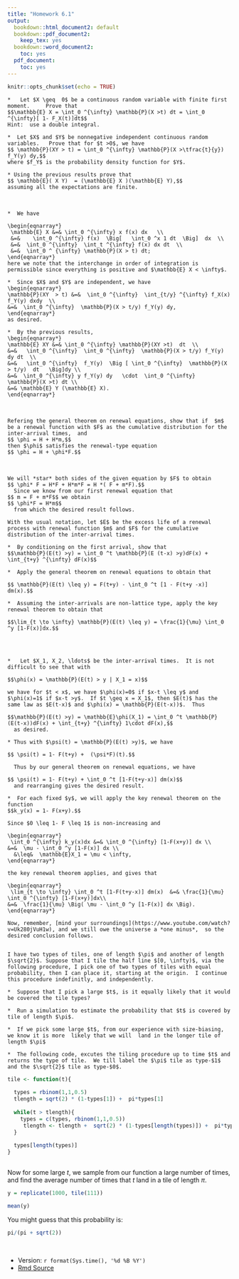 ```yaml
---
title: "Homework 6.1"
output:
  bookdown::html_document2: default
  bookdown::pdf_document2:
    keep_tex: yes
  bookdown::word_document2:
    toc: yes
  pdf_document:
    toc: yes
---
```



```r
knitr::opts_chunk$set(echo = TRUE)
```


```exercise


*   Let $X \geq  0$ be a continuous random variable with finite first moment.     Prove that
$$\mathbb{E} X = \int_0 ^{\infty} \mathbb{P}(X >t) dt = \int_0 ^{\infty}[ 1- F_X(t)]dt$$
Hint:  use a double integral.  

*  Let $X$ and $Y$ be nonnegative independent continuous random variables.   Prove that for $t >0$, we have
$$ \mathbb{P}(XY > t) = \int_0 ^{\infty} \mathbb{P}(X >\tfrac{t}{y}) f_Y(y) dy,$$
where $f_Y$ is the probability density function for $Y$.   

* Using the previous results prove that
$$ \mathbb{E}( X Y)  = (\mathbb{E} X )(\mathbb{E} Y),$$
assuming all the expectations are finite.  
```

<br>

```solution


*  We have

\begin{eqnarray*}
 \mathbb{E} X &=& \int_0 ^{\infty} x f(x) dx   \\
 &=&    \int_0 ^{\infty} f(x)  \Big[   \int_0 ^x 1 dt  \Big]  dx  \\
 &=&  \int_0 ^{\infty}  \int_t ^{\infty} f(x) dx dt  \\
 &=&  \int_0 ^ {\infty} \mathbb{P}(X > t) dt;
\end{eqnarray*}
here we note that the interchange in order of integration is permissible since everything is positive and $\mathbb{E} X < \infty$.  

*  Since $X$ and $Y$ are independent, we have
\begin{eqnarray*}
\mathbb{P}(XY  > t) &=&  \int_0 ^{\infty}  \int_{t/y} ^{\infty} f_X(x) f_Y(y) dxdy  \\
&=&  \int_0 ^{\infty}  \mathbb{P}(X > t/y) f_Y(y) dy,
\end{eqnarray*}
as desired.

*  By the previous results, 
\begin{eqnarray*}
\mathbb{E} XY &=& \int_0 ^{\infty} \mathbb{P}(XY >t)  dt  \\
&=&   \int_0 ^{\infty}  \int_0 ^{\infty}  \mathbb{P}(X > t/y) f_Y(y) dy dt  \\
&=&   \int_0 ^{\infty}  f_Y(y)  \Big [ \int_0 ^{\infty}  \mathbb{P}(X > t/y)  dt   \Big]dy \\
&=&  \int_0 ^{\infty} y f_Y(y) dy   \cdot  \int_0 ^{\infty}  \mathbb{P}(X >t) dt \\
&=& \mathbb{E} Y (\mathbb{E} X).
\end{eqnarray*}

```
<br>

```exercise
Refering the general theorem on renewal equations, show that if  $m$ be a renewal function with $F$ as the cumulative distribution for the inter-arrival times,  and 
$$ \phi = H + H*m,$$
then $\phi$ satisfies the renewal-type equation
$$ \phi = H + \phi*F.$$
```

<br>


```solution
We will *star* both sides of the given equation by $F$ to obtain
$$ \phi* F = H*F + H*m*F = H *( F + m*F).$$
  Since we know from our first renewal equation that
$$ m = F + m*F$$ we obtain
$$ \phi*F = H*m$$
  from which the desired result follows.

```


```exercise
With the usual notation, let $E$ be the excess life of a renewal process with renewal function $m$ and $F$ for the cumulative distribution of the inter-arrival times.

*  By conditioning on the first arrival, show that
$$\mathbb{P}(E(t) >y) = \int_0 ^t \mathbb{P}(E (t-x) >y)dF(x) + \int_{t+y} ^{\infty} dF(x)$$

*  Apply the general theorem on renewal equations to obtain that

$$ \mathbb{P}(E(t) \leq y) = F(t+y) - \int_0 ^t [1 - F(t+y -x)] dm(x).$$
  
*  Assuming the inter-arrivals are non-lattice type, apply the key  
renewal theorem to obtain that 

$$\lim_{t \to \infty} \mathbb{P}(E(t) \leq y) = \frac{1}{\mu} \int_0 ^y [1-F(x)]dx.$$
  
```
<br>


```solution


*   Let $X_1, X_2, \ldots$ be the inter-arrival times.  It is not difficult to see that with

$$\phi(x) = \mathbb{P}(E(t) > y | X_1 = x)$$
  
we have for $t < x$, we have $\phi(x)=0$ if $x-t \leq y$ and $\phi(x)=1$ if $x-t >y$.  If $t \geq x = X_1$, then $E(t)$ has the same law as $E(t-x)$ and $\phi(x) = \mathbb{P}(E(t-x))$.  Thus

$$\mathbb{P}(E(t) >y) = \mathbb{E}\phi(X_1) = \int_0 ^t \mathbb{P}(E(t-x))dF(x) + \int_{t+y} ^{\infty} 1\cdot dF(x),$$
  as desired.

* Thus with $\psi(t) = \mathbb{P}(E(t) >y)$, we have

$$ \psi(t) = 1- F(t+y) +  (\psi*F)(t).$$
  
  Thus by our general theorem on renewal equations, we have

$$ \psi(t) = 1- F(t+y) + \int_0 ^t [1-F(t+y-x)] dm(x)$$
  and rearranging gives the desired result.

*  For each fixed $y$, we will apply the key renewal theorem on the function 
$$k_y(x) = 1- F(x+y).$$

Since $0 \leq 1- F \leq 1$ is non-increasing and

\begin{eqnarray*}
 \int_0 ^{\infty} k_y(x)dx &=& \int_0 ^{\infty} [1-F(x+y)] dx \\
&=&  \mu - \int_0 ^y [1-F(x)] dx \\
  &\leq&  \mathbb{E}X_1 = \mu < \infty,
\end{eqnarray*}

the key renewal theorem applies, and gives that 

\begin{eqnarray*}
 \lim_{t \to \infty} \int_0 ^t [1-F(t+y-x)] dm(x)  &=& \frac{1}{\mu} \int_0 ^{\infty} [1-F(x+y)]dx\\
&=&  \frac{1}{\mu} \Big( \mu - \int_0 ^y [1-F(x)] dx \Big).
\end{eqnarray*}
  
Now, remember, [mind your surroundings](https://www.youtube.com/watch?v=Uk280jVuH1w), and we still owe the universe a *one minus*,  so the desired conclusion follows.  
  

```

```exercise
I have two types of tiles, one of length $\pi$ and another of length $\sqrt{2}$. Suppose that I tile the half line $[0, \infty)$, via the following procedure, I pick one of two types of tiles with equal probability, then I can place it, starting at the origin.  I continue this procedure indefinitly, and independently.

*  Suppose that I pick a large $t$, is it equally likely that it would be covered the tile types?
  
*  Run a simulation to estimate the probability that $t$ is covered by tile of length $\pi$.  
```



```solution


*  If we pick some large $t$, from our experience with size-biasing, we know it is more  likely that we will  land in the longer tile of length $\pi$  

*  The following code, excutes the tiling procedure up to time $t$ and returns the type of tile.  We till label the $\pi$ tile as type-$1$ and the $\sqrt{2}$ tile as type-$0$. 
```

```r
tile <- function(t){
  
  types = rbinom(1,1,0.5)
  tlength = sqrt(2) * (1-types[1]) +  pi*types[1]
  
  while(t > tlength){
    types = c(types, rbinom(1,1,0.5))
     tlength <- tlength +  sqrt(2) * (1-types[length(types)]) +  pi*types[length(types)]
  }
  
  types[length(types)]
}
    
```
Now for some large $t$, we sample from our function a large number of times, and find the average number of times that $t$ land in a tile of length $\pi$.

```r
y = replicate(1000, tile(111))

mean(y)
```

You might  guess that this probability is:

```r
pi/(pi + sqrt(2))

```





<br>

*  Version: `r format(Sys.time(), '%d %B %Y')`
* [Rmd Source](https://tsoo-math.github.io/ucl/QHW6.1-sols.Rmd)

